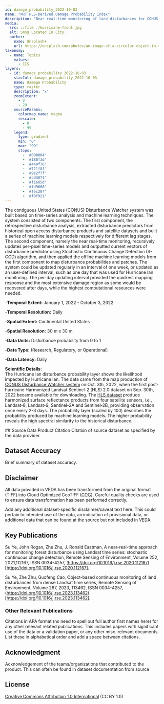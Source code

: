---
id: damage_probability_2022-10-03
name: "NRT HLS-Derived Damage Probability Index"
description: "Near real-time monitoring of land disturbances for CONUS based on the 30-m Harmonized Landsat Sentinel-2 (HLS) dataset."
media:
  src: ::file ./hurricane-front.jpg
  alt: Smog Located In City.
  author:
    name: Unsplash+
    url: https://unsplash.com/photos/an-image-of-a-circular-object-in-the-sky-vR1OW8lzxE4
taxonomy:
  - name: Topics
    values:
      - EIS
layers:
  - id: damage_probability_2022-10-03
    stacCol: damage_probability_2022-10-03
    name: Damage Probability
    type: raster
    description: "x"
    zoomExtent:
      - 0
      - 20
    sourceParams:
      colormap_name: magma
      rescale:
        - 0
        - 99
    legend:
      type: gradient
      min: "0"
      max: "99"
      stops:
        - '#000004'
        - '#180f3d'
        - '#440f76'
        - '#721f81'
        - '#9e2f7f'
        - '#cd4071'
        - '#f1605d' 
        - '#fd9668'
        - '#fec287'
        - '#f0f921'
---

<Block type='wide'>
<Prose>
The contiguous United States (CONUS) Disturbance Watcher system was built based on time-series analysis and machine learning techniques. The system consisted of two components. The first component, the retrospective disturbance analysis, extracted disturbance predictors from historical open access disturbance products and satellite datasets and built a series of machine learning models respectively for different lag stages. The second component, namely the near real-time monitoring, recursively updates per-pixel time-series models and outputted current vectors of disturbance predictor using Stochastic Continuous Change Detection (S-CCD) algorithm, and then applied the offline machine learning models from the first component to map disturbance probabilities and patches. The system could be updated regularly in an interval of one week, or updated as an user-defined interval, such as one day that was used for Hurricane Ian monitoring. The per-day updating interval provided the quickest mapping response and the most extensive damage region as some would be recovered after days, while the highest computational resources were needed.   

-**Temporal Extent:** January 1, 2022 - October 3, 2022 

-**Temporal Resolution:** Daily 

-**Spatial Extent:** Continental United States

-**Spatial Resolution:** 30 m x 30 m 

-**Data Units:** Disturbance probability from 0 to 1 

-**Data Type:** (Research, Regulatory, or Operational)

-**Data Latency:** Daily 


**Scientific Details:**  
The Hurricane Ian disturbance probability layer shows the likelihood impacted by Hurricane Ian. The data came from the map production of [CONUS Disturbance Watcher system](https://gers.users.earthengine.app/view/nrt-conus) on Oct. 3th, 2022, when the first post-hurricane Harmonized Landsat Sentinel-2 (HLS) 2.0 dataset on Sep. 30th, 2022 became available for downloading. The [HLS dataset](https://hls.gsfc.nasa.gov/) produce harmonized surface reflectance products from four satellite sensors, i.e., Landsat-8, Landsat-9,  Sentinel-2A and Sentinel-2B, providing observation once every 2-3 days. The probability layer (scaled by 100) describes the probability produced by machine learning models. The higher probability reveals the high spectral similarity to the historical disturbance.
</Prose>
</Block>

<Block>
<Prose>
## Source Data Product Citation
Citation of source dataset as specified by the data provider.
    
## Dataset Accuracy
Brief summary of dataset accuracy.

## Disclaimer
All data provided in VEDA has been transformed from the original format (TIFF) into Cloud Optimized GeoTIFF ([COG](https://www.cogeo.org/)). Careful quality checks are used to ensure data transformation has been performed correctly.

Add any additional dataset-specific disclaimer/caveat text here. This could pertain to intended use of the data, an indication of provisional data, or additional data that can be found at the source but not included in VEDA.   

## Key Publications
Su Ye, John Rogan, Zhe Zhu, J. Ronald Eastman, A near-real-time approach for monitoring forest disturbance using Landsat time series: stochastic continuous change detection, Remote Sensing of Environment, Volume 252, 2021,112167, ISSN 0034-4257, (https://doi.org/10.1016/j.rse.2020.112167)[https://doi.org/10.1016/j.rse.2020.112167]. 


Su Ye, Zhe Zhu, Guofeng Cao, Object-based continuous monitoring of land disturbances from dense Landsat time series, Remote Sensing of Environment, Volume 287, 2023, 113462, ISSN 0034-4257, (https://doi.org/10.1016/j.rse.2023.113462)[https://doi.org/10.1016/j.rse.2023.113462].

### Other Relevant Publications
Citations in APA format (no need to spell out full author first names here) for any other relevant related publications. This includes papers with significant use of the data or a validation paper, or any other misc. relevant documents. 
List these in alphabetical order and add a space between citations. 
    
 ## Acknowledgment
Acknowledgement of the teams/organizations that contributed to the product. This can often be found in dataset documentation from source

## License
[Creative Commons Attribution 1.0 International](https://creativecommons.org/publicdomain/zero/1.0/legalcode) (CC BY 1.0)

</Prose>
</Block>